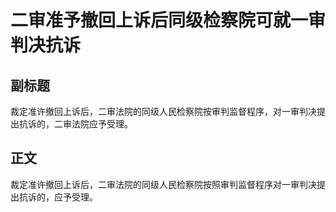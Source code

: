 # 二审准予撤回上诉后同级检察院可就一审判决抗诉
## 副标题
裁定准许撤回上诉后，二审法院的同级人民检察院按审判监督程序，对一审判决提出抗诉的，二审法院应予受理。
## 正文
裁定准许撤回上诉后，二审法院的同级人民检察院按照审判监督程序对一审判决提出抗诉的，应予受理。